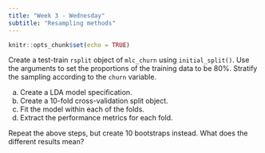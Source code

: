 ```yaml
---
title: "Week 3 - Wednesday"
subtitle: "Resampling methods"
---
```


```r
knitr::opts_chunk$set(echo = TRUE)
```


Create a test-train `rsplit` object of `mlc_churn` using `initial_split()`. Use the arguments to set the proportions of the training data to be 80%. Stratify the sampling according to the `churn` variable.

a. Create a LDA model specification.
b. Create a 10-fold cross-validation split object.
c. Fit the model within each of the folds.
d. Extract the performance metrics for each fold.

Repeat the above steps, but create 10 bootstraps instead. What does the different results mean?
